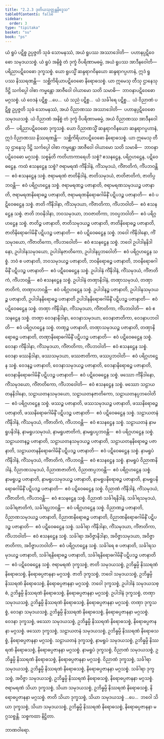 ```yaml
---
title: "2.2.3 ဒုတိယသုတ္တန္တနိဒ္ဒေသ"
tableOfContents: false
sidebar:
  order: 3
type: "tipitaka"
basket: "su"
book: "ps"
---
```



<DynamicBreadcrumb />

<Division number="14" book="ps" e="ch" v="26" p="18">

<Paragraph number="1400" book="ps">
ယံ ရူပံ ပဋိစ္စ ဥပ္ပဇ္ဇတိ သုခံ သောမနဿံ, အယံ ရူပဿ အဿာဒေါတိ—  ပဟာနပ္ပဋိဝေဓော သမုဒယသစ္စံ. ယံ ရူပံ အနိစ္စံ တံ ဒုက္ခံ ဝိပရိဏာမဓမ္မံ, အယံ ရူပဿ အာဒီနဝေါတိ—  ပရိညာပဋိဝေဓော ဒုက္ခသစ္စံ. ယော ရူပသ္မိံ ဆန္ဒရာဂဝိနယော ဆန္ဒရာဂပ္ပဟာနံ, ဣဒံ ရူပဿ နိဿရဏန္တိ—  သစ္ဆိကိရိယာပဋိဝေဓော နိရောဓသစ္စံ. ယာ ဣမေသု တီသု ဌာနေသု ဒိဋ္ဌိ သင်္ကပ္ပေါ ဝါစာ ကမ္မန္တော အာဇီဝေါ ဝါယာမော သတိ သမာဓိ—  ဘာဝနာပဋိဝေဓော မဂ္ဂသစ္စံ.
</Paragraph>

<Paragraph number="1401" book="ps">
ယံ ဝေဒနံ ပဋိစ္စ …ပေ…  ယံ သညံ ပဋိစ္စ…  ယံ သင်္ခါရေ ပဋိစ္စ…  ယံ ဝိညာဏံ ပဋိစ္စ ဥပ္ပဇ္ဇတိ သုခံ သောမနဿံ, အယံ ဝိညာဏဿ အဿာဒေါတိ—  ပဟာနပ္ပဋိဝေဓော သမုဒယသစ္စံ. ယံ ဝိညာဏံ အနိစ္စံ တံ ဒုက္ခံ ဝိပရိဏာမဓမ္မံ, အယံ ဝိညာဏဿ အာဒီနဝေါတိ—  ပရိညာပဋိဝေဓော ဒုက္ခသစ္စံ. ယော ဝိညာဏသ္မိံ ဆန္ဒရာဂဝိနယော ဆန္ဒရာဂပ္ပဟာနံ, ဣဒံ ဝိညာဏဿ နိဿရဏန္တိ—  သစ္ဆိကိရိယာပဋိဝေဓော နိရောဓသစ္စံ. ယာ ဣမေသု တီသု ဌာနေသု ဒိဋ္ဌိ သင်္ကပ္ပေါ ဝါစာ ကမ္မန္တော အာဇီဝေါ ဝါယာမော သတိ သမာဓိ—  ဘာဝနာပဋိဝေဓော မဂ္ဂသစ္စံ.
</Paragraph>

</Division>
<Division number="15" book="ps" e="ch" v="26" p="18">

<Paragraph number="1402" book="ps">
<Emphasis>သစ္စန်</Emphasis>တိ ကတိဟာကာရေဟိ သစ္စံ? ဧသနဋ္ဌေန, ပရိဂ္ဂဟဋ္ဌေန, ပဋိဝေဓဋ္ဌေန. ကထံ ဧသနဋ္ဌေန သစ္စံ? ဇရာမရဏံ ကိံနိဒါနံ, ကိံသမုဒယံ, ကိံဇာတိကံ, ကိံပဘဝန္တိ—  ဧဝံ ဧသနဋ္ဌေန သစ္စံ. ဇရာမရဏံ ဇာတိနိဒါနံ, ဇာတိသမုဒယံ, ဇာတိဇာတိကံ, ဇာတိပ္ပဘဝန္တိ—  ဧဝံ ပရိဂ္ဂဟဋ္ဌေန သစ္စံ. ဇရာမရဏဉ္စ ပဇာနာတိ, ဇရာမရဏသမုဒယဉ္စ ပဇာနာတိ, ဇရာမရဏနိရောဓဉ္စ ပဇာနာတိ, ဇရာမရဏနိရောဓဂါမိနိံ ပဋိပဒဉ္စ ပဇာနာတိ—  ဧဝံ ပဋိဝေဓဋ္ဌေန သစ္စံ.
</Paragraph>

<Paragraph number="1403" book="ps">
ဇာတိ ကိံနိဒါနာ, ကိံသမုဒယာ, ကိံဇာတိကာ, ကိံပဘဝါတိ—  ဧဝံ ဧသနဋ္ဌေန သစ္စံ. ဇာတိ ဘဝနိဒါနာ, ဘဝသမုဒယာ, ဘဝဇာတိကာ, ဘဝပ္ပဘဝါတိ—  ဧဝံ ပရိဂ္ဂဟဋ္ဌေန သစ္စံ. ဇာတိဉ္စ ပဇာနာတိ, ဇာတိသမုဒယဉ္စ ပဇာနာတိ, ဇာတိနိရောဓဉ္စ ပဇာနာတိ, ဇာတိနိရောဓဂါမိနိံ ပဋိပဒဉ္စ ပဇာနာတိ—  ဧဝံ ပဋိဝေဓဋ္ဌေန သစ္စံ.
</Paragraph>

<Paragraph number="1404" book="ps">
ဘဝေါ ကိံနိဒါနော, ကိံသမုဒယော, ကိံဇာတိကော, ကိံပဘဝေါတိ—  ဧဝံ ဧသနဋ္ဌေန သစ္စံ. ဘဝေါ ဥပါဒါနနိဒါနော, ဥပါဒါနသမုဒယော, ဥပါဒါနဇာတိကော, ဥပါဒါနပ္ပဘဝေါတိ—  ဧဝံ ပရိဂ္ဂဟဋ္ဌေန သစ္စံ. ဘဝံ စ ပဇာနာတိ, ဘဝသမုဒယဉ္စ ပဇာနာတိ, ဘဝနိရောဓဉ္စ ပဇာနာတိ, ဘဝနိရောဓဂါမိနိံ ပဋိပဒဉ္စ ပဇာနာတိ—  ဧဝံ ပဋိဝေဓဋ္ဌေန သစ္စံ.
</Paragraph>

<Paragraph number="1405" book="ps">
ဥပါဒါနံ ကိံနိဒါနံ, ကိံသမုဒယံ, ကိံဇာတိကံ, ကိံပဘဝန္တိ—  ဧဝံ ဧသနဋ္ဌေန သစ္စံ. ဥပါဒါနံ တဏှာနိဒါနံ, တဏှာသမုဒယံ, တဏှာဇာတိကံ, တဏှာပဘဝန္တိ—  ဧဝံ ပရိဂ္ဂဟဋ္ဌေန သစ္စံ. ဥပါဒါနဉ္စ ပဇာနာတိ, ဥပါဒါနသမုဒယဉ္စ ပဇာနာတိ, ဥပါဒါနနိရောဓဉ္စ ပဇာနာတိ ဥပါဒါနနိရောဓဂါမိနိံ ပဋိပဒဉ္စ ပဇာနာတိ—  ဧဝံ ပဋိဝေဓဋ္ဌေန သစ္စံ.
</Paragraph>

<Paragraph number="1406" book="ps">
တဏှာ ကိံနိဒါနာ, ကိံသမုဒယာ, ကိံဇာတိကာ, ကိံပဘဝါတိ—  ဧဝံ ဧသနဋ္ဌေန သစ္စံ. တဏှာ ဝေဒနာနိဒါနာ, ဝေဒနာသမုဒယာ, ဝေဒနာဇာတိကာ, ဝေဒနာပဘဝါတိ—  ဧဝံ ပရိဂ္ဂဟဋ္ဌေန သစ္စံ. တဏှဉ္စ ပဇာနာတိ, တဏှာသမုဒယဉ္စ ပဇာနာတိ, တဏှာနိရောဓဉ္စ ပဇာနာတိ, တဏှာနိရောဓဂါမိနိံ ပဋိပဒဉ္စ ပဇာနာတိ—  ဧဝံ ပဋိဝေဓဋ္ဌေန သစ္စံ.
</Paragraph>

<Paragraph number="1407" book="ps">
ဝေဒနာ ကိံနိဒါနာ, ကိံသမုဒယာ, ကိံဇာတိကာ, ကိံပဘဝါတိ—  ဧဝံ ဧသနဋ္ဌေန သစ္စံ. ဝေဒနာ ဖဿနိဒါနာ, ဖဿသမုဒယာ, ဖဿဇာတိကာ, ဖဿပ္ပဘဝါတိ—  ဧဝံ ပရိဂ္ဂဟဋ္ဌေန သစ္စံ. ဝေဒနဉ္စ ပဇာနာတိ, ဝေဒနာသမုဒယဉ္စ ပဇာနာတိ, ဝေဒနာနိရောဓဉ္စ ပဇာနာတိ, ဝေဒနာနိရောဓဂါမိနိံ ပဋိပဒဉ္စ ပဇာနာတိ—  ဧဝံ ပဋိဝေဓဋ္ဌေန သစ္စံ.
</Paragraph>

<Paragraph number="1408" book="ps">
ဖဿော ကိံနိဒါနော, ကိံသမုဒယော, ကိံဇာတိကော, ကိံပဘဝေါတိ—  ဧဝံ ဧသနဋ္ဌေန သစ္စံ. ဖဿော သဠာယတနနိဒါနော, သဠာယတနသမုဒယော, သဠာယတနဇာတိကော, သဠာယတနပ္ပဘဝေါတိ—  ဧဝံ ပရိဂ္ဂဟဋ္ဌေန သစ္စံ. ဖဿဉ္စ ပဇာနာတိ, ဖဿသမုဒယဉ္စ ပဇာနာတိ, ဖဿနိရောဓဉ္စ ပဇာနာတိ, ဖဿနိရောဓဂါမိနိံ ပဋိပဒဉ္စ ပဇာနာတိ—  ဧဝံ ပဋိဝေဓဋ္ဌေန သစ္စံ.
</Paragraph>

<Paragraph number="1409" book="ps">
သဠာယတနံ ကိံနိဒါနံ, ကိံသမုဒယံ, ကိံဇာတိကံ, ကိံပဘဝန္တိ—  ဧဝံ ဧသနဋ္ဌေန သစ္စံ. သဠာယတနံ နာမရူပနိဒါနံ, နာမရူပသမုဒယံ, နာမရူပဇာတိကံ, နာမရူပပ္ပဘဝန္တိ—  ဧဝံ ပရိဂ္ဂဟဋ္ဌေန သစ္စံ. သဠာယတနဉ္စ ပဇာနာတိ, သဠာယတနသမုဒယဉ္စ ပဇာနာတိ, သဠာယတနနိရောဓဉ္စ ပဇာနာတိ, သဠာယတနနိရောဓဂါမိနိံ ပဋိပဒဉ္စ ပဇာနာတိ—  ဧဝံ ပဋိဝေဓဋ္ဌေန သစ္စံ.
</Paragraph>

<Paragraph number="1410" book="ps">
နာမရူပံ ကိံနိဒါနံ, ကိံသမုဒယံ, ကိံဇာတိကံ, ကိံပဘဝန္တိ—  ဧဝံ ဧသနဋ္ဌေန သစ္စံ. နာမရူပံ ဝိညာဏနိဒါနံ, ဝိညာဏသမုဒယံ, ဝိညာဏဇာတိကံ, ဝိညာဏပ္ပဘဝန္တိ—  ဧဝံ ပရိဂ္ဂဟဋ္ဌေန သစ္စံ. နာမရူပဉ္စ ပဇာနာတိ, နာမရူပသမုဒယဉ္စ ပဇာနာတိ, နာမရူပနိရောဓဉ္စ ပဇာနာတိ, နာမရူပနိရောဓဂါမိနိံ ပဋိပဒဉ္စ ပဇာနာတိ—  ဧဝံ ပဋိဝေဓဋ္ဌေန သစ္စံ.
</Paragraph>

<Paragraph number="1411" book="ps">
ဝိညာဏံ ကိံနိဒါနံ, ကိံသမုဒယံ, ကိံဇာတိကံ, ကိံပဘဝန္တိ—  ဧဝံ ဧသနဋ္ဌေန သစ္စံ. ဝိညာဏံ သင်္ခါရနိဒါနံ, သင်္ခါရသမုဒယံ, သင်္ခါရဇာတိကံ, သင်္ခါရပ္ပဘဝန္တိ—  ဧဝံ ပရိဂ္ဂဟဋ္ဌေန သစ္စံ. ဝိညာဏဉ္စ ပဇာနာတိ, ဝိညာဏသမုဒယဉ္စ ပဇာနာတိ, ဝိညာဏနိရောဓဉ္စ ပဇာနာတိ, ဝိညာဏနိရောဓဂါမိနိံ ပဋိပဒဉ္စ ပဇာနာတိ—  ဧဝံ ပဋိဝေဓဋ္ဌေန သစ္စံ.
</Paragraph>

<Paragraph number="1412" book="ps">
သင်္ခါရာ ကိံနိဒါနာ, ကိံသမုဒယာ, ကိံဇာတိကာ, ကိံပဘဝါတိ—  ဧဝံ ဧသနဋ္ဌေန သစ္စံ. သင်္ခါရာ အဝိဇ္ဇာနိဒါနာ, အဝိဇ္ဇာသမုဒယာ, အဝိဇ္ဇာဇာတိကာ, အဝိဇ္ဇာပဘဝါတိ—  ဧဝံ ပရိဂ္ဂဟဋ္ဌေန သစ္စံ. သင်္ခါရေ စ ပဇာနာတိ, သင်္ခါရသမုဒယဉ္စ ပဇာနာတိ, သင်္ခါရနိရောဓဉ္စ ပဇာနာတိ, သင်္ခါရနိရောဓဂါမိနိံ ပဋိပဒဉ္စ ပဇာနာတိ—  ဧဝံ ပဋိဝေဓဋ္ဌေန သစ္စံ.
</Paragraph>

</Division>
<Division number="16" book="ps" e="ch" v="26" p="19">

<Paragraph number="1413" book="ps">
ဇရာမရဏံ ဒုက္ခသစ္စံ, ဇာတိ သမုဒယသစ္စံ, ဥဘိန္နမ္ပိ နိဿရဏံ နိရောဓသစ္စံ, နိရောဓပ္ပဇာနနာ မဂ္ဂသစ္စံ. ဇာတိ ဒုက္ခသစ္စံ, ဘဝေါ သမုဒယသစ္စံ, ဥဘိန္နမ္ပိ နိဿရဏံ နိရောဓသစ္စံ, နိရောဓပ္ပဇာနနာ မဂ္ဂသစ္စံ. ဘဝေါ ဒုက္ခသစ္စံ, ဥပါဒါနံ သမုဒယသစ္စံ, ဥဘိန္နမ္ပိ နိဿရဏံ နိရောဓသစ္စံ, နိရောဓပ္ပဇာနနာ မဂ္ဂသစ္စံ. ဥပါဒါနံ ဒုက္ခသစ္စံ, တဏှာ သမုဒယသစ္စံ, ဥဘိန္နမ္ပိ နိဿရဏံ နိရောဓသစ္စံ, နိရောဓပ္ပဇာနနာ မဂ္ဂသစ္စံ. တဏှာ ဒုက္ခသစ္စံ, ဝေဒနာ သမုဒယသစ္စံ, ဥဘိန္နမ္ပိ နိဿရဏံ နိရောဓသစ္စံ, နိရောဓပ္ပဇာနနာ မဂ္ဂသစ္စံ. ဝေဒနာ ဒုက္ခသစ္စံ, ဖဿော သမုဒယသစ္စံ, ဥဘိန္နမ္ပိ နိဿရဏံ နိရောဓသစ္စံ, နိရောဓပ္ပဇာနနာ မဂ္ဂသစ္စံ. ဖဿော ဒုက္ခသစ္စံ, သဠာယတနံ သမုဒယသစ္စံ, ဥဘိန္နမ္ပိ နိဿရဏံ နိရောဓသစ္စံ, နိရောဓပ္ပဇာနနာ မဂ္ဂသစ္စံ. သဠာယတနံ ဒုက္ခသစ္စံ, နာမရူပံ သမုဒယသစ္စံ, ဥဘိန္နမ္ပိ နိဿရဏံ နိရောဓသစ္စံ, နိရောဓပ္ပဇာနနာ မဂ္ဂသစ္စံ. နာမရူပံ ဒုက္ခသစ္စံ, ဝိညာဏံ သမုဒယသစ္စံ, ဥဘိန္နမ္ပိ နိဿရဏံ နိရောဓသစ္စံ, နိရောဓပ္ပဇာနနာ မဂ္ဂသစ္စံ. ဝိညာဏံ ဒုက္ခသစ္စံ, သင်္ခါရာ သမုဒယသစ္စံ, ဥဘိန္နမ္ပိ နိဿရဏံ နိရောဓသစ္စံ, နိရောဓပ္ပဇာနနာ မဂ္ဂသစ္စံ. သင်္ခါရာ ဒုက္ခသစ္စံ, အဝိဇ္ဇာ သမုဒယသစ္စံ, ဥဘိန္နမ္ပိ နိဿရဏံ နိရောဓသစ္စံ, နိရောဓပ္ပဇာနနာ မဂ္ဂသစ္စံ.
</Paragraph>

<Paragraph number="1414" book="ps">
ဇရာမရဏံ သိယာ ဒုက္ခသစ္စံ, သိယာ သမုဒယသစ္စံ, ဥဘိန္နမ္ပိ နိဿရဏံ နိရောဓသစ္စံ, နိရောဓပ္ပဇာနနာ မဂ္ဂသစ္စံ. ဇာတိ သိယာ ဒုက္ခသစ္စံ, သိယာ သမုဒယသစ္စံ …ပေ…  ဘဝေါ သိယာ ဒုက္ခသစ္စံ, သိယာ သမုဒယသစ္စံ, ဥဘိန္နမ္ပိ နိဿရဏံ နိရောဓသစ္စံ, နိရောဓပ္ပဇာနနာ မဂ္ဂသစ္စန္တိ.

</Paragraph>
</Division>

<Paragraph number="1415" type="center" book="ps">
သစ္စကထာ နိဋ္ဌိတာ.

  
ဘာဏဝါရော.
</Paragraph>